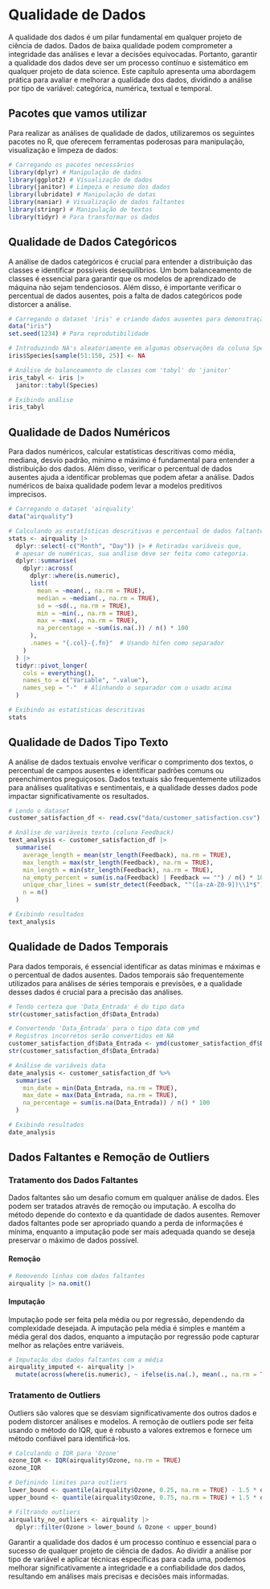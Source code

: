 # Qualidade de Dados

A qualidade dos dados é um pilar fundamental em qualquer projeto de ciência de dados. Dados de baixa qualidade podem comprometer a integridade das análises e levar a decisões equivocadas. Portanto, garantir a qualidade dos dados deve ser um processo contínuo e sistemático em qualquer projeto de data science. Este capítulo apresenta uma abordagem prática para avaliar e melhorar a qualidade dos dados, dividindo a análise por tipo de variável: categórica, numérica, textual e temporal.

## Pacotes que vamos utilizar

Para realizar as análises de qualidade de dados, utilizaremos os seguintes pacotes no R, que oferecem ferramentas poderosas para manipulação, visualização e limpeza de dados:

```r
# Carregando os pacotes necessários
library(dplyr) # Manipulação de dados
library(ggplot2) # Visualização de dados
library(janitor) # Limpeza e resumo dos dados
library(lubridate) # Manipulação de datas
library(naniar) # Visualização de dados faltantes
library(stringr) # Manipulação de textos
library(tidyr) # Para transformar os dados
```

## Qualidade de Dados Categóricos

A análise de dados categóricos é crucial para entender a distribuição das classes e identificar possíveis desequilíbrios. Um bom balanceamento de classes é essencial para garantir que os modelos de aprendizado de máquina não sejam tendenciosos. Além disso, é importante verificar o percentual de dados ausentes, pois a falta de dados categóricos pode distorcer a análise.

```r
# Carregando o dataset 'iris' e criando dados ausentes para demonstração
data("iris")
set.seed(1234) # Para reprodutibilidade

# Introduzindo NA's aleatoriamente em algumas observações da coluna Species
iris$Species[sample(51:150, 25)] <- NA 

# Análise de balanceamento de classes com 'tabyl' do 'janitor'
iris_tabyl <- iris |> 
  janitor::tabyl(Species)

# Exibindo análise
iris_tabyl
```

## Qualidade de Dados Numéricos

Para dados numéricos, calcular estatísticas descritivas como média, mediana, desvio padrão, mínimo e máximo é fundamental para entender a distribuição dos dados. Além disso, verificar o percentual de dados ausentes ajuda a identificar problemas que podem afetar a análise. Dados numéricos de baixa qualidade podem levar a modelos preditivos imprecisos.

```r
# Carregando o dataset 'airquality'
data("airquality")

# Calculando as estatísticas descritivas e percentual de dados faltantes
stats <- airquality |>
  dplyr::select(-c("Month", "Day")) |> # Retiradas variáveis que,
  # apesar de numéricas, sua análise deve ser feita como categoria.
  dplyr::summarise(
    dplyr::across(
      dplyr::where(is.numeric),
      list(
        mean = ~mean(., na.rm = TRUE),
        median = ~median(., na.rm = TRUE),
        sd = ~sd(., na.rm = TRUE),
        min = ~min(., na.rm = TRUE),
        max = ~max(., na.rm = TRUE),
        na_percentage = ~sum(is.na(.)) / n() * 100
      ),
      .names = "{.col}-{.fn}"  # Usando hífen como separador
    )
  ) |>
  tidyr::pivot_longer(
    cols = everything(), 
    names_to = c("Variable", ".value"), 
    names_sep = "-"  # Alinhando o separador com o usado acima
  )

# Exibindo as estatísticas descritivas
stats
```

## Qualidade de Dados Tipo Texto

A análise de dados textuais envolve verificar o comprimento dos textos, o percentual de campos ausentes e identificar padrões comuns ou preenchimentos preguiçosos. Dados textuais são frequentemente utilizados para análises qualitativas e sentimentais, e a qualidade desses dados pode impactar significativamente os resultados.

```r
# Lendo o dataset
customer_satisfaction_df <- read.csv("data/customer_satisfaction.csv")

# Análise de variáveis texto (coluna Feedback)
text_analysis <- customer_satisfaction_df |>
  summarise(
    average_length = mean(str_length(Feedback), na.rm = TRUE),
    max_length = max(str_length(Feedback), na.rm = TRUE),
    min_length = min(str_length(Feedback), na.rm = TRUE),
    na_empty_percent = sum(is.na(Feedback) | Feedback == "") / n() * 100,
    unique_char_lines = sum(str_detect(Feedback, "^([a-zA-Z0-9])\\1*$"), na.rm = TRUE),
    n = n()
  )

# Exibindo resultados
text_analysis
```

## Qualidade de Dados Temporais

Para dados temporais, é essencial identificar as datas mínimas e máximas e o percentual de dados ausentes. Dados temporais são frequentemente utilizados para análises de séries temporais e previsões, e a qualidade desses dados é crucial para a precisão das análises.

```r
# Tendo certeza que 'Data_Entrada' é do tipo data
str(customer_satisfaction_df$Data_Entrada)
```

```r
# Convertendo 'Data_Entrada' para o tipo data com ymd
# Registros incorretos serão convertidos em NA
customer_satisfaction_df$Data_Entrada <- ymd(customer_satisfaction_df$Data_Entrada)
str(customer_satisfaction_df$Data_Entrada)
```

```r
# Análise de variáveis data
date_analysis <- customer_satisfaction_df %>%
  summarise(
    min_date = min(Data_Entrada, na.rm = TRUE),
    max_date = max(Data_Entrada, na.rm = TRUE),
    na_percentage = sum(is.na(Data_Entrada)) / n() * 100
  )

# Exibindo resultados
date_analysis
```

## Dados Faltantes e Remoção de Outliers

### Tratamento dos Dados Faltantes

Dados faltantes são um desafio comum em qualquer análise de dados. Eles podem ser tratados através de remoção ou imputação. A escolha do método depende do contexto e da quantidade de dados ausentes. Remover dados faltantes pode ser apropriado quando a perda de informações é mínima, enquanto a imputação pode ser mais adequada quando se deseja preservar o máximo de dados possível.

#### Remoção

```r
# Removendo linhas com dados faltantes
airquality |> na.omit()
```

#### Imputação

Imputação pode ser feita pela média ou por regressão, dependendo da complexidade desejada. A imputação pela média é simples e mantém a média geral dos dados, enquanto a imputação por regressão pode capturar melhor as relações entre variáveis.

```r
# Imputação dos dados faltantes com a média
airquality_imputed <- airquality |>
  mutate(across(where(is.numeric), ~ ifelse(is.na(.), mean(., na.rm = TRUE), .)))
```

### Tratamento de Outliers

Outliers são valores que se desviam significativamente dos outros dados e podem distorcer análises e modelos. A remoção de outliers pode ser feita usando o método do IQR, que é robusto a valores extremos e fornece um método confiável para identificá-los.

```r
# Calculando o IQR para 'Ozone'
ozone_IQR <- IQR(airquality$Ozone, na.rm = TRUE)
ozone_IQR
```

```r
# Definindo limites para outliers
lower_bound <- quantile(airquality$Ozone, 0.25, na.rm = TRUE) - 1.5 * ozone_IQR
upper_bound <- quantile(airquality$Ozone, 0.75, na.rm = TRUE) + 1.5 * ozone_IQR

# Filtrando outliers
airquality_no_outliers <- airquality |>
  dplyr::filter(Ozone > lower_bound & Ozone < upper_bound)
```

Garantir a qualidade dos dados é um processo contínuo e essencial para o sucesso de qualquer projeto de ciência de dados. Ao dividir a análise por tipo de variável e aplicar técnicas específicas para cada uma, podemos melhorar significativamente a integridade e a confiabilidade dos dados, resultando em análises mais precisas e decisões mais informadas.